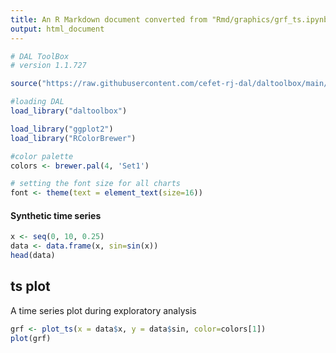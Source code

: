 ```yaml
---
title: An R Markdown document converted from "Rmd/graphics/grf_ts.ipynb"
output: html_document
---
```


```r
# DAL ToolBox
# version 1.1.727

source("https://raw.githubusercontent.com/cefet-rj-dal/daltoolbox/main/jupyter.R")

#loading DAL
load_library("daltoolbox") 
```

```r
load_library("ggplot2")
load_library("RColorBrewer")

#color palette
colors <- brewer.pal(4, 'Set1')

# setting the font size for all charts
font <- theme(text = element_text(size=16))
```

#### Synthetic time series

```r
x <- seq(0, 10, 0.25)
data <- data.frame(x, sin=sin(x))
head(data)
```

## ts plot

A time series plot during exploratory analysis

```r
grf <- plot_ts(x = data$x, y = data$sin, color=colors[1])
plot(grf)
```

